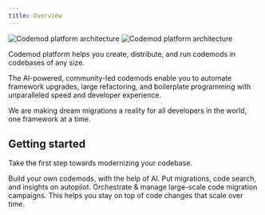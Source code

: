 ```yaml
---
title: Overview
---
```


<Frame>
  <img
    src="/images/intro/codemod-docs-hero-light.jpg"
    alt="Codemod platform architecture"
    className="block dark:hidden"
  />
  <img
    src="/images/intro/codemod-docs-hero-dark.jpg"
    alt="Codemod platform architecture"
    className="hidden dark:block"
  />
</Frame>

Codemod platform helps you create, distribute, and run codemods in codebases of any size.

The AI-powered, community-led codemods enable you to automate framework upgrades, large refactoring, and boilerplate programming with unparalleled speed and developer experience.

We are making dream migrations a reality for all developers in the world, one framework at a time.

## Getting started

Take the first step towards modernizing your codebase.

<CardGroup cols={2}>
  <Card title="Plan" icon="notebook" href="/platform/plan">
    Build your own codemods, with the help of AI.
  </Card>
  <Card title="Automate" icon="robot" href="/platform/automate">
    Put migrations, code search, and insights on autopilot.
  </Card>
  <Card title="Orchestrate" icon="users-rays" href="/platform/orchestrate">
    Orchestrate & manage large-scale code migration campaigns.
  </Card>
  <Card title="Track" icon="chart-line-up-down" href="/platform/track">
    This helps you stay on top of code changes that scale over time.
  </Card>
</CardGroup>
